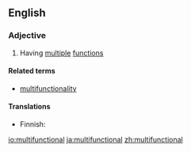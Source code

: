 ==English==

===Adjective===
{{en-adj}}

# Having [[multiple]] [[function]]s

====Related terms====
* [[multifunctionality]]

====Translations====
{{trans-top|having multiple functions}}
* Finnish: {{t|fi|monitoiminen}}
{{trans-mid}}
{{trans-bottom}}

[[io:multifunctional]]
[[ja:multifunctional]]
[[zh:multifunctional]]